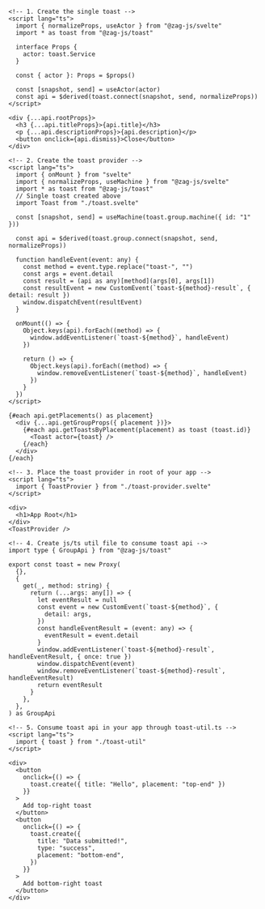 ```svelte
<!-- 1. Create the single toast -->
<script lang="ts">
  import { normalizeProps, useActor } from "@zag-js/svelte"
  import * as toast from "@zag-js/toast"

  interface Props {
    actor: toast.Service
  }

  const { actor }: Props = $props()

  const [snapshot, send] = useActor(actor)
  const api = $derived(toast.connect(snapshot, send, normalizeProps))
</script>

<div {...api.rootProps}>
  <h3 {...api.titleProps}>{api.title}</h3>
  <p {...api.descriptionProps}>{api.description}</p>
  <button onclick={api.dismiss}>Close</button>
</div>

<!-- 2. Create the toast provider -->
<script lang="ts">
  import { onMount } from "svelte"
  import { normalizeProps, useMachine } from "@zag-js/svelte"
  import * as toast from "@zag-js/toast"
  // Single toast created above
  import Toast from "./toast.svelte"

  const [snapshot, send] = useMachine(toast.group.machine({ id: "1" }))

  const api = $derived(toast.group.connect(snapshot, send, normalizeProps))

  function handleEvent(event: any) {
    const method = event.type.replace("toast-", "")
    const args = event.detail
    const result = (api as any)[method](args[0], args[1])
    const resultEvent = new CustomEvent(`toast-${method}-result`, { detail: result })
    window.dispatchEvent(resultEvent)
  }

  onMount(() => {
    Object.keys(api).forEach((method) => {
      window.addEventListener(`toast-${method}`, handleEvent)
    })

    return () => {
      Object.keys(api).forEach((method) => {
        window.removeEventListener(`toast-${method}`, handleEvent)
      })
    }
  })
</script>

{#each api.getPlacements() as placement}
  <div {...api.getGroupProps({ placement })}>
    {#each api.getToastsByPlacement(placement) as toast (toast.id)}
      <Toast actor={toast} />
    {/each}
  </div>
{/each}

<!-- 3. Place the toast provider in root of your app -->
<script lang="ts">
  import { ToastProvier } from "./toast-provider.svelte"
</script>

<div>
  <h1>App Root</h1>
</div>
<ToastProvider />

<!-- 4. Create js/ts util file to consume toast api -->
import type { GroupApi } from "@zag-js/toast"

export const toast = new Proxy(
  {},
  {
    get(_, method: string) {
      return (...args: any[]) => {
        let eventResult = null
        const event = new CustomEvent(`toast-${method}`, {
          detail: args,
        })
        const handleEventResult = (event: any) => {
          eventResult = event.detail
        }
        window.addEventListener(`toast-${method}-result`, handleEventResult, { once: true })
        window.dispatchEvent(event)
        window.removeEventListener(`toast-${method}-result`, handleEventResult)
        return eventResult
      }
    },
  },
) as GroupApi

<!-- 5. Consume toast api in your app through toast-util.ts -->
<script lang="ts">
  import { toast } from "./toast-util"
</script>

<div>
  <button
    onclick={() => {
      toast.create({ title: "Hello", placement: "top-end" })
    }}
  >
    Add top-right toast
  </button>
  <button
    onclick={() => {
      toast.create({
        title: "Data submitted!",
        type: "success",
        placement: "bottom-end",
      })
    }}
  >
    Add bottom-right toast
  </button>
</div>
```
